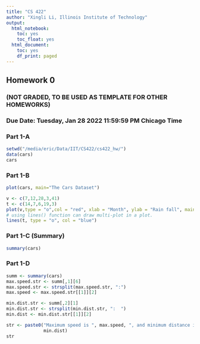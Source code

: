 ```yaml
---
title: "CS 422"
author: "Xingli Li, Illinois Institute of Technology"
output:
  html_notebook:
    toc: yes
    toc_float: yes
  html_document:
    toc: yes
    df_print: paged
---
```


```{=html}
<!-- More information in R Markdown can be found at:/media/eric/Data/IIT/CS422/homwork/cs422/cs422_hw
1. https://www.ssc.wisc.edu/sscc/pubs/RFR/RFR_RMarkdown.html  This is 
   the place to start since it is a short tutorial.
2. https://rmarkdown.rstudio.com/index.html This contains a longer 
   tutorial.  Take a look at the cheatsheet in /media/eric/Data/IIT/CS422/homwork/cs422/cs422_hw
   https://rmarkdown.rstudio.com/lesson-15.html, it is a concise 
   reference of R Markdown on two pages.
<-->
```
## Homework 0

### (NOT GRADED, TO BE USED AS TEMPLATE FOR OTHER HOMEWORKS)

### Due Date: Tuesday, Jan 28 2022 11:59:59 PM Chicago Time

### Part 1-A

```r
setwd("/media/eric/Data/IIT/CS422/cs422_hw/")
data(cars)
cars
```

### Part 1-B

```r
plot(cars, main="The Cars Dataset")

v <- c(7,12,28,3,41)
t <- c(14,7,6,19,3)
plot(v,type = "o",col = "red", xlab = "Month", ylab = "Rain fall", main = "Rain fall chart")
# using lines() function can draw multi-plot in a plot.
lines(t, type = "o", col = "blue")
```

### Part 1-C (Summary)

```r
summary(cars)
```

### Part 1-D

```r
summ <- summary(cars)
max.speed.str <- summ[,1][6]
max.speed.str <- strsplit(max.speed.str, ":")
max.speed <- max.speed.str[[1]][2]

min.dist.str <- summ[,2][1]
min.dist.str <- strsplit(min.dist.str, ":  ")
min.dist <- min.dist.str[[1]][2]

str <- paste0("Maximum speed is ", max.speed, ", and minimum distance is ", 
              min.dist)
str
```
